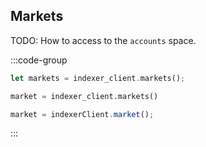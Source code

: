 ## Markets

TODO: How to access to the `accounts` space.

:::code-group

```rust [Rust]
let markets = indexer_client.markets();
```

```python [Python]
market = indexer_client.markets()
```

```typescript [TypeScript]
market = indexerClient.market();
```

:::



